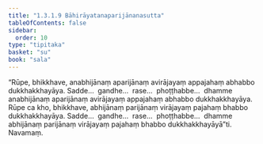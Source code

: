 ```yaml
---
title: "1.3.1.9 Bāhirāyatanaparijānanasutta"
tableOfContents: false
sidebar:
  order: 10
type: "tipitaka"
basket: "su"
book: "sala"
---
```



<DynamicBreadcrumb />

<Division number="112" book="sala">

<Paragraph number="604" book="sala">
“Rūpe, bhikkhave, anabhijānaṃ aparijānaṃ avirājayaṃ appajahaṃ abhabbo dukkhakkhayāya. Sadde…  gandhe…  rase…  phoṭṭhabbe…  dhamme anabhijānaṃ aparijānaṃ avirājayaṃ appajahaṃ abhabbo dukkhakkhayāya. Rūpe ca kho, bhikkhave, abhijānaṃ parijānaṃ virājayaṃ pajahaṃ bhabbo dukkhakkhayāya. Sadde…  gandhe…  rase…  phoṭṭhabbe…  dhamme abhijānaṃ parijānaṃ virājayaṃ pajahaṃ bhabbo dukkhakkhayāyā”ti.

</Paragraph>
</Division>

<Paragraph number="605" type="center" book="sala">
Navamaṃ.
</Paragraph>